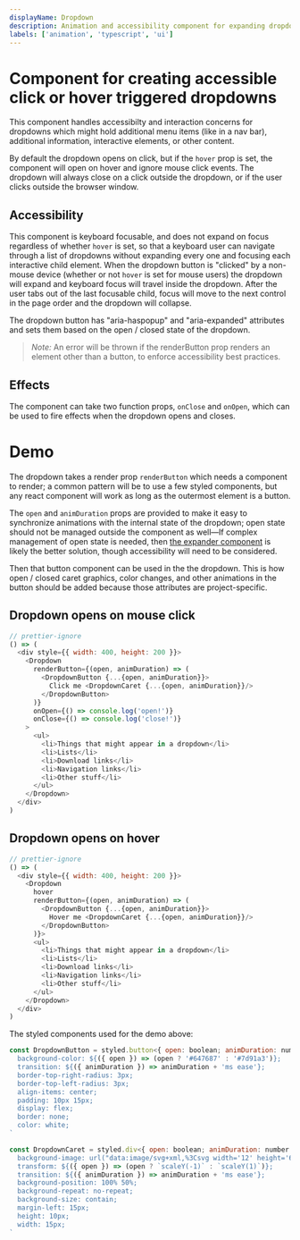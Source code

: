 ```yaml
---
displayName: Dropdown
description: Animation and accessibility component for expanding dropdowns on click or hover
labels: ['animation', 'typescript', 'ui']
---
```



# Component for creating accessible click or hover triggered dropdowns

This component handles accessibilty and interaction concerns for dropdowns which might hold additional menu items (like in a nav bar), additional information, interactive elements, or other content.

By default the dropdown opens on click, but if the `hover` prop is set, the component will open on hover and ignore mouse click events. The dropdown will always close on a click outside the dropdown, or if the user clicks outside the browser window.

## Accessibility

This component is keyboard focusable, and does not expand on focus regardless of whether `hover` is set, so that a keyboard user can navigate through a list of dropdowns without expanding every one and focusing each interactive child element. When the dropdown button is "clicked" by a non-mouse device (whether or not `hover` is set for mouse users) the dropdown will expand and keyboard focus will travel inside the dropdown. After the user tabs out of the last focusable child, focus will move to the next control in the page order and the dropdown will collapse.

The dropdown button has "aria-haspopup" and "aria-expanded" attributes and sets them based on the open / closed state of the dropdown.

> _Note:_ An error will be thrown if the renderButton prop renders an element other than a button, to enforce accessibility best practices.

## Effects

The component can take two function props, `onClose` and `onOpen`, which can be used to fire effects when the dropdown opens and closes.

# Demo

The dropdown takes a render prop `renderButton` which needs a component to render; a common pattern will be to use a few styled components, but any react component will work as long as the outermost element is a button.

The `open` and `animDuration` props are provided to make it easy to synchronize animations with the internal state of the dropdown; open state should not be managed outside the component as well—If complex management of open state is needed, then [the expander component](https://bit.dev/talus-analytics/library/ui/expander) is likely the better solution, though accessibility will need to be considered.

Then that button component can be used in the the dropdown. This is how open / closed caret graphics, color changes, and other animations in the button should be added because those attributes are project-specific.

## Dropdown opens on mouse click

```js live
// prettier-ignore
() => (
  <div style={{ width: 400, height: 200 }}>
    <Dropdown
      renderButton={(open, animDuration) => (
        <DropdownButton {...{open, animDuration}}>
          Click me <DropdownCaret {...{open, animDuration}}/>
        </DropdownButton>
      )}
      onOpen={() => console.log('open!')}
      onClose={() => console.log('close!')}
    >
      <ul>
        <li>Things that might appear in a dropdown</li>
        <li>Lists</li>
        <li>Download links</li>
        <li>Navigation links</li>
        <li>Other stuff</li>
      </ul>
    </Dropdown>
  </div>
)
```

## Dropdown opens on hover

```js live
// prettier-ignore
() => (
  <div style={{ width: 400, height: 200 }}>
    <Dropdown 
      hover 
      renderButton={(open, animDuration) => (
        <DropdownButton {...{open, animDuration}}>
          Hover me <DropdownCaret {...{open, animDuration}}/>
        </DropdownButton>
      )}>
      <ul>
        <li>Things that might appear in a dropdown</li>
        <li>Lists</li>
        <li>Download links</li>
        <li>Navigation links</li>
        <li>Other stuff</li>
      </ul>
    </Dropdown>
  </div>
)
```

The styled components used for the demo above:

```js
const DropdownButton = styled.button<{ open: boolean; animDuration: number }>`
  background-color: ${({ open }) => (open ? '#647687' : '#7d91a3')};
  transition: ${({ animDuration }) => animDuration + 'ms ease'};
  border-top-right-radius: 3px;
  border-top-left-radius: 3px;
  align-items: center;
  padding: 10px 15px;
  display: flex;
  border: none;
  color: white;
`

const DropdownCaret = styled.div<{ open: boolean; animDuration: number }>`
  background-image: url("data:image/svg+xml,%3Csvg width='12' height='6' viewBox='0 0 12 6' fill='none' xmlns='http://www.w3.org/2000/svg'%3E%3Cpath d='M0 0L6 6L12 0H0Z' fill='%233A3A3C'/%3E%3C/svg%3E%0A");
  transform: ${({ open }) => (open ? `scaleY(-1)` : `scaleY(1)`)};
  transition: ${({ animDuration }) => animDuration + 'ms ease'};
  background-position: 100% 50%;
  background-repeat: no-repeat;
  background-size: contain;
  margin-left: 15px;
  height: 10px;
  width: 15px;
`
```
